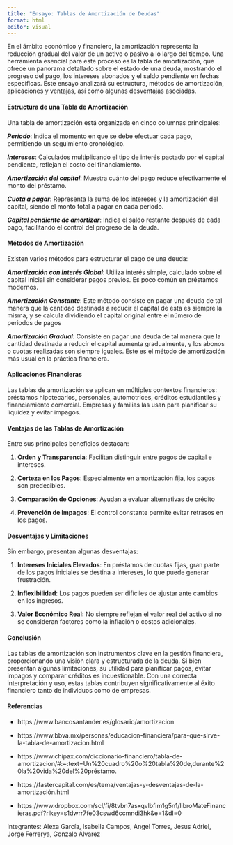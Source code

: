 ```yaml
---
title: "Ensayo: Tablas de Amortización de Deudas"
format: html
editor: visual
---
```


En el ámbito económico y financiero, la amortización representa la reducción gradual del valor de un activo o pasivo a lo largo del tiempo. Una herramienta esencial para este proceso es la tabla de amortización, que ofrece un panorama detallado sobre el estado de una deuda, mostrando el progreso del pago, los intereses abonados y el saldo pendiente en fechas específicas. Este ensayo analizará su estructura, métodos de amortización, aplicaciones y ventajas, así como algunas desventajas asociadas.

#### **Estructura de una Tabla de Amortización**

Una tabla de amortización está organizada en cinco columnas principales:

***Período***: Indica el momento en que se debe efectuar cada pago, permitiendo un seguimiento cronológico.

***Intereses***: Calculados multiplicando el tipo de interés pactado por el capital pendiente, reflejan el costo del financiamiento.

***Amortización del capital***: Muestra cuánto del pago reduce efectivamente el monto del préstamo.

***Cuota a pagar***: Representa la suma de los intereses y la amortización del capital, siendo el monto total a pagar en cada periodo.

***Capital pendiente de amortizar***: Indica el saldo restante después de cada pago, facilitando el control del progreso de la deuda.

#### **Métodos de Amortización**

Existen varios métodos para estructurar el pago de una deuda:

***Amortización con Interés Global***: Utiliza interés simple, calculado sobre el capital inicial sin considerar pagos previos. Es poco común en préstamos modernos.

***Amortización Constante***: Este método consiste en pagar una deuda de tal manera que la cantidad destinada a reducir el capital de ésta es siempre la misma, y se calcula dividiendo el capital original entre el número de periodos de pagos

***Amortización Gradual***: Consiste en pagar una deuda de tal manera que la cantidad destinada a reducir el capital aumenta gradualmente, y los abonos o cuotas realizadas son siempre iguales. Este es el método de amortización más usual en la práctica financiera.

#### **Aplicaciones Financieras**

Las tablas de amortización se aplican en múltiples contextos financieros: préstamos hipotecarios, personales, automotrices, créditos estudiantiles y financiamiento comercial. Empresas y familias las usan para planificar su liquidez y evitar impagos.

#### **Ventajas de las Tablas de Amortización**

Entre sus principales beneficios destacan:

1.  **Orden y Transparencia**: Facilitan distinguir entre pagos de capital e intereses.

2.  **Certeza en los Pagos**: Especialmente en amortización fija, los pagos son predecibles.

3.  **Comparación de Opciones**: Ayudan a evaluar alternativas de crédito

4.  **Prevención de Impagos**: El control constante permite evitar retrasos en los pagos.

#### **Desventajas y Limitaciones**

Sin embargo, presentan algunas desventajas:

1.  **Intereses Iniciales Elevados**: En préstamos de cuotas fijas, gran parte de los pagos iniciales se destina a intereses, lo que puede generar frustración.

2.  **Inflexibilidad**: Los pagos pueden ser difíciles de ajustar ante cambios en los ingresos.

3.  **Valor Económico Real:** No siempre reflejan el valor real del activo si no se consideran factores como la inflación o costos adicionales.

#### **Conclusión**

Las tablas de amortización son instrumentos clave en la gestión financiera, proporcionando una visión clara y estructurada de la deuda. Si bien presentan algunas limitaciones, su utilidad para planificar pagos, evitar impagos y comparar créditos es incuestionable. Con una correcta interpretación y uso, estas tablas contribuyen significativamente al éxito financiero tanto de individuos como de empresas.

#### **Referencias**

-   https://www.bancosantander.es/glosario/amortizacion

-   https://www.bbva.mx/personas/educacion-financiera/para-que-sirve-la-tabla-de-amortizacion.html

-   https://www.chipax.com/diccionario-financiero/tabla-de-amortizacion/#:\~:text=Un%20cuadro%20o%20tabla%20de,durante%20la%20vida%20del%20préstamo.

-   https://fastercapital.com/es/tema/ventajas-y-desventajas-de-la-amortización.html

-   https://www.dropbox.com/scl/fi/8tvbn7asxqvlbfim1g5n1/libroMateFinancieras.pdf?rlkey=s1dwrr7fe03cswd6ccmndi3hk&e=1&dl=0

Integrantes: Alexa García, Isabella Campos, Angel Torres, Jesus Adriel, Jorge Ferrerya, Gonzalo Álvarez